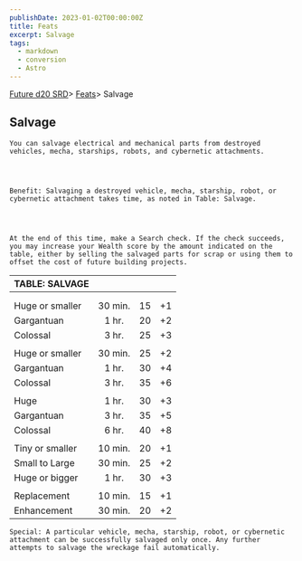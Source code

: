 ```yaml
---
publishDate: 2023-01-02T00:00:00Z
title: Feats
excerpt: Salvage
tags:
  - markdown
  - conversion
  - Astro
---
```







[Future d20 SRD](/#futureD20)> [Feats](future-d20-srd-feats-index)> Salvage
    




## Salvage
   



    You can salvage electrical and mechanical parts from destroyed vehicles, mecha, starships, robots, and cybernetic attachments.
   



    Benefit: Salvaging a destroyed vehicle, mecha, starship, robot, or cybernetic attachment takes time, as noted in Table: Salvage.
   



    At the end of this time, make a Search check. If the check succeeds, you may increase your Wealth score by the amount indicated on the table, either by selling the salvaged parts for scrap or using them to offset the cost of future building projects.
   


| TABLE: SALVAGE |  |  |  |
| :---------------- | :--: | :--: | --: |
|  |  |  |  |
|  |  |  |  |
| Huge or smaller | 30 min. | 15 | +1 |
| Gargantuan | 1 hr. | 20 | +2 |
| Colossal | 3 hr. | 25 | +3 |
|  |  |  |  |
| Huge or smaller | 30 min. | 25 | +2 |
| Gargantuan | 1 hr. | 30 | +4 |
| Colossal | 3 hr. | 35 | +6 |
|  |  |  |  |
| Huge | 1 hr. | 30 | +3 |
| Gargantuan | 3 hr. | 35 | +5 |
| Colossal | 6 hr. | 40 | +8 |
|  |  |  |  |
| Tiny or smaller | 10 min. | 20 | +1 |
| Small to Large | 30 min. | 25 | +2 |
| Huge or bigger | 1 hr. | 30 | +3 |
|  |  |  |  |
| Replacement | 10 min. | 15 | +1 |
| Enhancement | 30 min. | 20 | +2 |




    Special: A particular vehicle, mecha, starship, robot, or cybernetic attachment can be successfully salvaged only once. Any further attempts to salvage the wreckage fail automatically.
   





